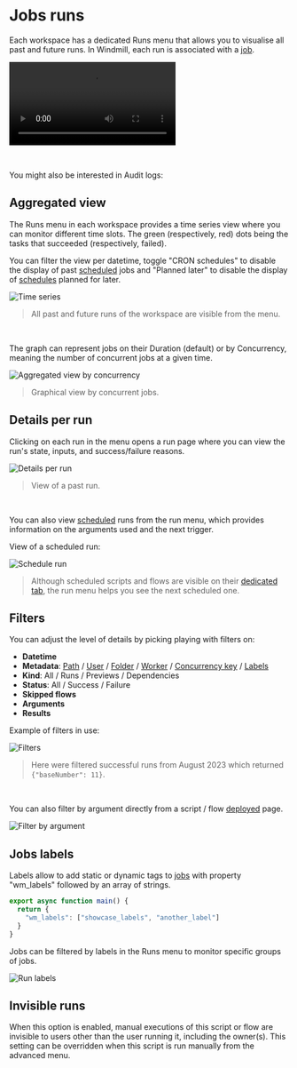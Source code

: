 
# Jobs runs

Each workspace has a dedicated Runs menu that allows you to visualise all past and future runs. In Windmill, each run is associated with a [job](../20_jobs/index.mdx).

<video
	className="border-2 rounded-lg object-cover w-full h-full dark:border-gray-800"
	autoPlay
	loop
	controls
	id="main-video"
	src="/videos/runs-menu.mp4"
/>

<br />

You might also be interested in Audit logs:

<div className="grid grid-cols-2 gap-6 mb-4">
	<DocCard
		title="Audit logs"
		description="Audit logs are another feature, available in the Cloud & Enterprise Self-Hosted only. They capture and record every operation and action with side-effects."
		href="/docs/core_concepts/audit_logs"
	/>
</div>

## Aggregated view

The Runs menu in each workspace provides a time series view where you can monitor different time slots.
The green (respectively, red) dots being the tasks that succeeded (respectively, failed).

You can filter the view per datetime, toggle "CRON schedules" to disable the display of past [scheduled](../1_scheduling/index.mdx) jobs and "Planned later" to disable the display of [schedules](../1_scheduling/index.mdx) planned for later.

![Time series](./1-runs-menu.png 'Time series')

> All past and future runs of the workspace are visible from the menu.

<br/>

The graph can represent jobs on their Duration (default) or by Concurrency, meaning the number of concurrent jobs at a given time.

![Aggregated view by concurrency](aggregated_concurrency.png "Aggregated view by concurrency")

> Graphical view by concurrent jobs.

## Details per run

Clicking on each run in the menu opens a run page where you can view the run's state, inputs, and success/failure reasons.

![Details per run](./2-detail-per-run.png 'Details per run')

> View of a past run.

<br />

You can also view [scheduled](../1_scheduling/index.mdx) runs from the run menu, which provides information on the arguments used and the next trigger.

View of a scheduled run:

![Schedule run](./3-scheduled-run.png.webp)

> Although scheduled scripts and flows are visible on their [dedicated tab](../1_scheduling/index.mdx), the run menu helps you see the next scheduled one.

## Filters

You can adjust the level of details by picking playing with filters on:

- **Datetime**
- **Metadata**: [Path](../16_roles_and_permissions/index.mdx#path) / [User](../16_roles_and_permissions/index.mdx#users) / [Folder](../8_groups_and_folders/index.mdx) / [Worker](../9_worker_groups/index.mdx) / [Concurrency key](../21_concurrency_limits/index.md#custom-concurrency-key) / [Labels](#jobs-labels)
- **Kind**: All / Runs / Previews / Dependencies
- **Status**: All / Success / Failure
- **Skipped flows**
- **Arguments**
- **Results**

Example of filters in use:

![Filters](./4-filters.png 'Filters')

> Here were filtered successful runs from August 2023 which returned `{"baseNumber": 11}`.

<br/>

You can also filter by argument directly from a script / flow [deployed](../0_draft_and_deploy/index.mdx) page.

![Filter by argument](./filter_by_argument.png 'Filter by argument')

## Jobs labels

Labels allow to add static or dynamic tags to [jobs](../20_jobs/index.mdx) with property "wm_labels" followed by an array of strings.

```js
export async function main() {
  return {
    "wm_labels": ["showcase_labels", "another_label"]
  }
}
```

Jobs can be filtered by labels in the Runs menu to monitor specific groups of jobs.

![Run labels](./runs_labels.png 'Run labels')

## Invisible runs

When this option is enabled, manual executions of this script or flow are invisible to users other than the user running it, including the owner(s). This setting can be overridden when this script is run manually from the advanced menu.